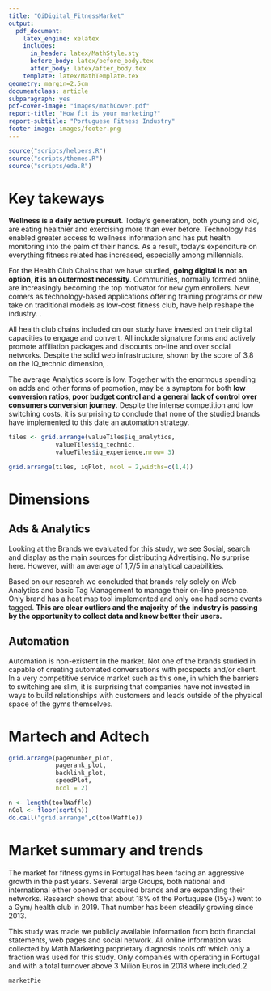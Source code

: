 ```yaml
---
title: "QiDigital_FitnessMarket"
output: 
  pdf_document:
    latex_engine: xelatex
    includes:
      in_header: latex/MathStyle.sty
      before_body: latex/before_body.tex
      after_body: latex/after_body.tex
    template: latex/MathTemplate.tex
geometry: margin=2.5cm
documentclass: article
subparagraph: yes
pdf-cover-image: "images/mathCover.pdf"
report-title: "How fit is your marketing?"
report-subtitle: "Portuguese Fitness Industry" 
footer-image: images/footer.png
---
```


```r
source("scripts/helpers.R")
source("scripts/themes.R")
source("scripts/eda.R")
```
  
# Key takeways

**Wellness is a daily active pursuit**. Today's generation, both young and old, are eating healthier and exercising more than ever before. Technology has enabled greater access to wellness information and has put health monitoring into the palm of their hands. As a result, today’s expenditure on everything fitness related has increased, especially among millennials.

For the Health Club Chains that we have studied, **going digital is not an option, it is an outermost necessity**. Communities, normally formed online, are increasingly becoming the top motivator for new gym enrollers. New comers as technology-based applications offering training programs or new take on traditional models as low-cost fitness club, have help reshape the industry. **\textcolor{DarkPurple}{Low switching costs, wellness trends and fierce competition have all contributed into turning digital an integral, crucial and expected part of the overall consumer experience}**.

All health club chains included on our study have invested on their digital capacities to engage and convert. All include signature forms and actively promote affiliation packages and discounts on-line and over social networks. Despite the solid web infrastructure, shown by the score of 3,8 on the IQ_technic dimension, **\textcolor{DarkPurple}{its potential doesn’t seem to been used to its fullest}**.

The average Analytics score is low. Together with the enormous spending on adds and other forms of promotion, may be a symptom for both **low conversion ratios, poor budget control and a general lack of control over consumers conversion journey**. Despite the intense competition and low switching costs, it is surprising to conclude that none of the studied brands have implemented to this date an automation strategy. **\textcolor{DarkPurple}{It is both a threat and an opportunity given the breakneck speed that technology is reshaping fitness.}** 

```r
tiles <- grid.arrange(valueTiles$iq_analytics,
             valueTiles$iq_technic, 
             valueTiles$iq_experience,nrow= 3)
```


```r
grid.arrange(tiles, iqPlot, ncol = 2,widths=c(1,4))
```

\newpage
# Dimensions

## Ads & Analytics

Looking at the Brands we evaluated for this study, we see Social, search and display as the main sources for distributing Advertising. No surprise here. However, with an average of 1,7/5 in analytical capabilities. 

Based on our research we concluded that brands rely solely on Web Analytics and basic Tag Management to manage their on-line presence. Only brand has a heat map tool implemented and only one had some events tagged. **This are clear outliers and the majority of the industry is passing by the opportunity to collect data and know better their users.**

\attentionBox{Companies that invest in their analytical capabilities will be better equipped to understand what drives customer purchases and will better invest in attracting new ones. Connecting that knowledge with automation tools will decrease the cost of client acquisition and increase engagement with customers and leads.}

\impactBox{so what}{At Math Marketing \textbf{we combine Data Science skills, Web development experience and profound knowledge on a variety of industries}. This enables our teams to understand our client’s business, map their operations, transactions and events and implement an efficient data gather plan without compromising the existent web performance.
\textbf{Once the data pipelines are in place we help our client’s crunch, navigate the numbers and identify trends  which help them make insightful decisions.}}

## Automation

Automation is non-existent in the market. Not one of the brands studied in capable of creating automated conversations with prospects and/or client. In a very competitive service market such as this one, in which the barriers to switching are slim, it is surprising that companies have not invested in ways to build relationships with customers and leads outside of the physical space of the gyms themselves.

\attentionBox{Given the pace of today's digital landscape and the rithm of transformation on the fitness and welness market, automation is the most efficient option to keep up with the change and offer potential or regular customers a personalized and segmented experience. The current lack of investment and the decreasing costs of implementing automation strategies pose a threat for current players and an opporrunity for new comers to quickly gain reap significant market share and benefits with small initial investment}

\impactBox{so what}{Math Marketing is a certificated partned with all major automation platforms as Hubspot, Acoustics and Salesforce(Pardout) and manages daily operations for big groups in education and financial markets.We estimate that around 3\% of all university students in Brazil have been converted using our automation solutions.}

\newpage

# Martech and Adtech

```r
grid.arrange(pagenumber_plot, 
             pagerank_plot,
             backlink_plot,
             speedPlot,
             ncol = 2)
```

```r
n <- length(toolWaffle)
nCol <- floor(sqrt(n))
do.call("grid.arrange",c(toolWaffle))
```

# Market summary and trends

The market for fitness gyms in Portugal has been facing an aggressive growth in the past years. Several large Groups, both national and international either opened or acquired brands and are expanding their networks. Research shows that about 18% of the Portuquese (15y+) went to a Gym/ health club in 2019. That number has been steadily growing since 2013.

This study was made we publicly available information from both financial statements, web pages and social network. All online information was collected by Math Marketing proprietary diagnosis tools off which only a fraction was used for this study. Only companies with operating in Portugal and with a total turnover above 3 Milion Euros in 2018 where included.2

```r
marketPie
```

